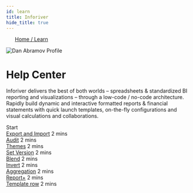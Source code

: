 ```yaml
---
id: learn
title: Inforiver
hide_title: true
---
```



<nav
  aria-label="breadcrumbs"
  itemscope=""
  itemtype="https://schema.org/BreadcrumbList"
  style={{ paddingTop:"0.5rem", margin: 0 }}>
  <ul class="breadcrumbs breadcrumbs--lg" style={{ letterSpacing: "0.125rem" }}>
    <a
      class="breadcrumbs__link"
      href="/"
      style={{ padding: 0, margin: 0 }}>
       Home /
    </a>
    <a
      class="breadcrumbs__link breadcrumbs__item--active"
      href="learn"
      style={{ padding: 0 }}>
      <span class="breadcrumbs__link" itemprop="name">
        Learn
      </span>
    </a>
  </ul>
</nav>

<div
  style={{ textAlign: "center", padding: "2rem", margin: "0 10rem",backgroundColor: "#091F2C"}}
  class="item shadow--md">
  <div style={{ display: "flex",alignItems:"flex-start" }}>
    <img alt="Dan Abramov Profile" src="img/generic-badge.svg" />
    <div style={{ padding: "2rem" }}>
      <div style={{ textAlign: "left" }}>
        <h1>Help Center</h1>
      </div>
      <div style={{ textAlign: "left" }}>
        <p>
          Inforiver delivers the best of both worlds – spreadsheets &
          standardized BI reporting and visualizations – through a low-code /
          no-code architecture. Rapidly build dynamic and interactive formatted
          reports & financial statements with quick launch templates, on-the-fly
          configurations and visual calculations and collaborations.
        </p>
        <div>
          <Link
            className="button button--outline button--secondary button--lg"
            to="learn/export-and-import">
            <div>Start</div>
          </Link>
        </div>
      </div>
      <div>
        <div style={{padding:"2.5rem 0"}}>
            <div className={styles.unitColumn}>
                <a href="learn/export-and-import">Export and Import</a>
                <span> 2 mins</span>
            </div>
            <div className={styles.unitColumn}>
                <a href="learn/audit">Audit</a>
                <span> 2 mins</span>
            </div>
            <div className={styles.unitColumn}>
                <a href="learn/themes">Themes</a>
                <span> 2 mins</span>
            </div>
             <div className={styles.unitColumn}>
                <a href="learn/set-version">Set Version</a>
                <span> 2 mins</span>
            </div>
             <div className={styles.unitColumn}>
                <a href="learn/blend">Blend</a>
                <span> 2 mins</span>
            </div>
             <div className={styles.unitColumn}>
                <a href="learn/invert">Invert</a>
                <span> 2 mins</span>
            </div>
             <div className={styles.unitColumn}>
                <a href="learn/aggregation">Aggregation</a>
                <span> 2 mins</span>
            </div>
            <div className={styles.unitColumn}>
                <a href="learn/report">Report+</a>
                <span> 2 mins</span>
            </div>
            <div className={styles.unitColumn}>
                <a href="learn/template-row">Template row</a>
                <span> 2 mins</span>
            </div>
        </div>
      </div>
    </div>
  </div>
</div>


